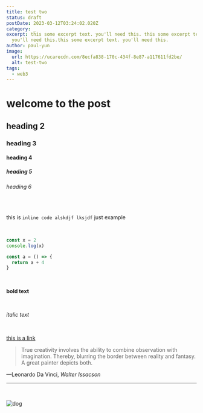 ```yaml
---
title: test two
status: draft
postDate: 2023-03-12T03:24:02.020Z
category: _
excerpt: this some excerpt text. you'll need this. this some excerpt text.
  you'll need this.this some excerpt text. you'll need this.
author: paul-yun
image:
  url: https://ucarecdn.com/8ecfa838-170c-434f-8e87-a117611fd2be/
  alt: test-two
tags:
  - web3
---
```

# welcome to the post

## heading 2

### heading 3

#### heading 4

##### heading 5

###### heading 6

<br />

this is `inline code alskdjf lksjdf` just example


<br />

```js
const x = 2
console.log(x)

const a = () => {
  return a + 4
}
```

<br />

**bold text**

<br />

*italic text*

<br />

[this is a link](https://google.com)

> True creativity involves the ability to combine observation with imagination. Thereby, blurring the border between reality and fantasy. A great painter depicts both.

<figcaption>
  —Leonardo Da Vinci,
  <cite>Walter Issacson</cite>
</figcaption>

---

<br />

![dog](https://ucarecdn.com/435b2ff0-11aa-4186-96a5-bdc5060e4f54/-/scale_crop/1000x500/smart/ "dog")
